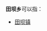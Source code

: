 '''田坝乡'''可以指：
{{PRC admin/disambig|51/33/22/202/000|53/03/26/213/000|53/06/02/214/000|53/08/25/201/000}}
* [[田坝镇|田坝镇]]
{{disambig|cat=三字中国乡名消歧义}}